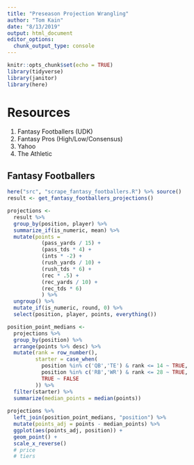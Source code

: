 ```yaml
---
title: "Preseason Projection Wrangling"
author: "Tom Kain"
date: "8/13/2019"
output: html_document
editor_options: 
  chunk_output_type: console
---
```


```r
knitr::opts_chunk$set(echo = TRUE)
library(tidyverse)
library(janitor)
library(here)
```

# Resources
1. Fantasy Footballers (UDK)
2. Fantasy Pros (High/Low/Consensus)
3. Yahoo
4. The Athletic

## Fantasy Footballers
```r
here("src", "scrape_fantasy_footballers.R") %>% source()
result <- get_fantasy_footballers_projections()

projections <-
  result %>% 
  group_by(position, player) %>% 
  summarize_if(is_numeric, mean) %>% 
  mutate(points = 
           (pass_yards / 15) +
           (pass_tds * 4) +
           (ints * -2) +
           (rush_yards / 10) +
           (rush_tds * 6) + 
           (rec * .5) +
           (rec_yards / 10) +
           (rec_tds * 6)
           ) %>% 
  ungroup() %>% 
  mutate_if(is_numeric, round, 0) %>% 
  select(position, player, points, everything()) 

position_point_medians <-
  projections %>% 
  group_by(position) %>% 
  arrange(points %>% desc) %>% 
  mutate(rank = row_number(),
         starter = case_when(
           position %in% c('QB','TE') & rank <= 14 ~ TRUE,
           position %in% c('RB','WR') & rank <= 28 ~ TRUE,
           TRUE ~ FALSE
         )) %>% 
  filter(starter) %>%   
  summarize(median_points = median(points))
  
projections %>% 
  left_join(position_point_medians, "position") %>% 
  mutate(points_adj = points - median_points) %>% 
  ggplot(aes(points_adj, position)) +
  geom_point() +
  scale_x_reverse()
  # price
  # tiers
```

